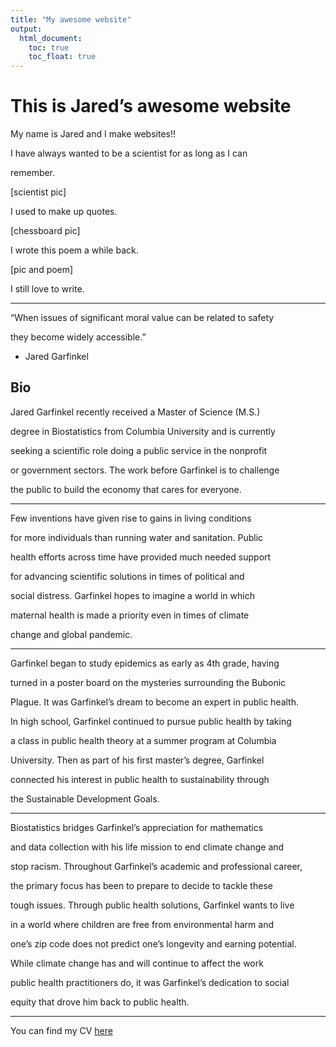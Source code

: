 ```yaml
---
title: "My awesome website"
output: 
  html_document:
    toc: true
    toc_float: true
---
```


# This is Jared's awesome website

My name is Jared and I make websites!!

I have always wanted to be a scientist for as long as I can 

remember. 

[scientist pic]

I used to make up quotes.

[chessboard pic]

I wrote this poem a while back.

[pic and poem]

I still love to write.

***

"When issues of significant moral value can be related to safety

they become widely accessible."

- Jared Garfinkel

## Bio

Jared Garfinkel recently received a Master of Science (M.S.) 

degree in Biostatistics from Columbia University and is currently

seeking a scientific role doing a public service in the nonprofit 

or government sectors. The work before Garfinkel is to challenge

the public to build the economy that cares for everyone.

***

Few inventions have given rise to gains in living conditions 

for more individuals than running water and sanitation. Public 

health efforts across time have provided much needed support 

for advancing scientific solutions in times of political and 

social distress. Garfinkel hopes to imagine a world in which 

maternal health is made a priority even in times of climate 

change and global pandemic.

***

Garfinkel began to study epidemics as early as 4th grade, having 

turned in a poster board on the mysteries surrounding the Bubonic 

Plague. It was Garfinkel’s dream to become an expert in public health.

In high school, Garfinkel continued to pursue public health by taking

a class in public health theory at a summer program at Columbia 

University. Then as part of his first master's degree, Garfinkel 

connected his interest in public health to sustainability through

the Sustainable Development Goals.

***

Biostatistics bridges Garfinkel's appreciation for mathematics

and data collection with his life mission to end climate change and

stop racism. Throughout Garfinkel's academic and professional career,

the primary focus has been to prepare to decide to tackle these 

tough issues. Through public health solutions, Garfinkel wants to live 

in a world where children are free from environmental harm and 

one's zip code does not predict one's longevity and earning potential.

While climate change has and will continue to affect the work 

public health practitioners do, it was Garfinkel’s dedication to social 

equity that drove him back to public health. 

***

You can find my CV [here](jaredgarfinkel.html)
